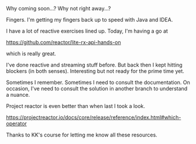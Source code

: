 Why coming soon...?
Why not right away...?

Fingers. I'm getting my fingers back up to speed with Java and IDEA.

I have a lot of reactive exercises lined up. Today, I'm having a go at

https://github.com/reactor/lite-rx-api-hands-on

which is really great.

I've done reactive and streaming stuff before. But back then I kept hitting blockers (in both senses).
Interesting but not ready for the prime time yet.

Sometimes I remember. Sometimes I need to consult the documentation. On occasion, I've need to consult the solution
in another branch to understand a nuance.

Project reactor is even better than when last I took a look.

https://projectreactor.io/docs/core/release/reference/index.html#which-operator

Thanks to KK's course for letting me know all these resources.